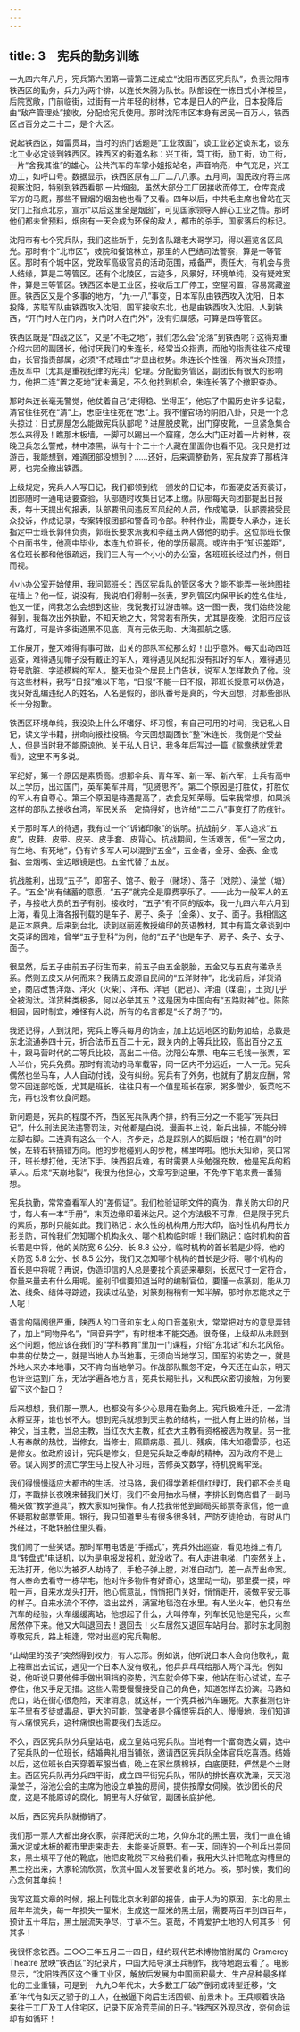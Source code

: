 ```yaml
---
---
---
```

title: 3　宪兵的勤务训练
---

一九四六年八月，宪兵第六团第一营第二连成立“沈阳市西区宪兵队”，负责沈阳市铁西区的勤务，兵力为两个排，以连长朱腾为队长。队部设在一栋日式小洋楼里，后院宽敞，门前临街，过街有一片年轻的树林，它本是日人的产业，日本投降后由“敌产管理处”接收，分配给宪兵使用。那时沈阳市区本身有居民一百万人，铁西区占百分之二十二，是个大区。

说起铁西区，如雷贯耳，当时的热门话题是“工业救国”，谈工业必定谈东北，谈东北工业必定谈到铁西区。铁西区的街道名称：兴工街，笃工街，励工街，劝工街，一片“舍我其谁”的雄心。公共汽车的车掌小姐报站名，声音响亮，中气充足，兴工劝工，如呼口号。数据显示，铁西区原有工厂二八八家。五月间，国民政府蒋主席视察沈阳，特别到铁西看那 一片烟囱，虽然大部分工厂因接收而停工，仓库变成军方的马厩，那些不冒烟的烟囱他也看了又看。四年以后，中共毛主席也曾站在天安门上指点北京，宣示“以后这里全是烟囱”，可见国家领导人醉心工业之情。那时他们都未曾预料，烟囱有一天会成为环保的敌人，都市的杀手，国家落后的标记。

沈阳市有七个宪兵队，我们这些新手，先到各队跟老大哥学习，得以遍览各区风光。那时有个“北市区”，妓院和餐馆林立，那里的人巴结司法警察，算是一等管区。那时有个城中区，党政军高级官员的活动范围，戒备严，责任大，有机会与贵人结缘，算是二等管区。还有个北陵区，古迹多，风景好，环境单纯，没有疑难案件，算是三等管区。铁西区本是工业区，接收后工厂停工，空屋闲置，容易窝藏盗匪。铁西区又是个多事的地方，“九·一八”事变，日本军队由铁西攻入沈阳，日本投降，苏联军队由铁西攻入沈阳，国军接收东北，也是由铁西攻入沈阳。人到铁西，“开门时人在门内，关门时人在门外”，没有归属感，可算是四等管区。

铁西区既是“四战之区”，又是“不毛之地”，我们怎么会“沦落”到铁西呢？这得郑重介绍六团的副团长，他讨厌我们的朱连长，经常当众指责，而他的指责往往不成理由，长官指责部属，必须“不成理由”才显出权势。朱连长个性强，两次当众顶撞，违反军中（尤其是重视纪律的宪兵）伦理。分配勤务管区，副团长有很大的影响力，他把二连“置之死地”犹未满足，不久他找到机会，朱连长落了个撤职查办。

那时朱连长毫无警觉，他仗着自己“走得稳、坐得正”，他忘了中国历史许多记载，清官往往死在“清”上，忠臣往往死在“忠”上。我不懂官场的阴阳八卦，只是一个念头掠过：日式房屋怎么能做宪兵队部呢？进屋脱皮靴，出门穿皮靴，一旦紧急集合怎么来得及！瞧那木板墙，一脚可以踢出一个窟窿，怎么大门正对着一片树林，夜晚卫兵怎么警戒，林中漆黑，纵有十个二十个人藏在里面你也看不见。我只是打过游击，我能想到，难道团部没想到？……还好，后来调整勤务，宪兵放弃了那栋洋房，也完全撤出铁西。

上级规定，宪兵人人写日记，我们都领到统一颁发的日记本，布面硬皮活页装订，团部随时一通电话要查验，队部随时收集日记本上缴。队部每天向团部提出日报表，每十天提出旬报表，队部要讯问违反军风纪的人员，作成笔录，队部要接受民众投诉，作成记录，专案转报团部和警备司令部。种种作业，需要专人承办，连长指定中士班长郭伟负责，郭班长要求派我和李蕴玉两人做他的助手。这位郭班长像个白面书生，他高中毕业，本连九位班长，他的学历最高。或许由于“知识差距”，各位班长都和他很疏远，我们三人有一个小小的办公室，各班班长经过门外，侧目而视。

小小办公室开始使用，我问郭班长：西区宪兵队的管区多大？能不能弄一张地图挂在墙上？他一怔，说没有。我说咱们得制一张表，罗列管区内保甲长的姓名住址，他又一怔，问我怎么会想到这些，我说我打过游击嘛。这一图一表，我们始终没能得到，我每次出外执勤，不知天地之大，常常若有所失，尤其是夜晚，沈阳市应该有路灯，可是许多街道黑不见底，真有无依无助、大海孤航之感。

工作展开，整天难得有事可做，出关的部队军纪那么好！出乎意外。每天出动四班巡查，难得遇见帽子没有戴正的军人，难得遇见风纪扣没有扣好的军人，难得遇见符号肮脏、字迹模糊的军人。整天也没个居民上门告状，说军人怎样欺负了他。没有这些材料，我写“日报”难以下笔，“日报”不能一日不报，郭班长授意可以伪造，我只好乱编违纪人的姓名，人名是假的，部队番号是真的，今天回想，对那些部队长十分抱歉。

铁西区环境单纯，我没染上什么坏嗜好、坏习惯，有自己可用的时间，我记私人日记，读文学书籍，拼命向报社投稿。今天回想副团长“整”朱连长，我倒是个受益人，但是当时我不能原谅他。关于私人日记，我多年后写过一篇《鸳鸯绣就凭君看》，这里不再多说。

军纪好，第一个原因是素质高。想那伞兵、青年军、新一军、新六军，士兵有高中以上学历，出过国门，英军美军并肩，“见贤思齐”。第二个原因是打胜仗，打胜仗的军人有自尊心。第三个原因是待遇提高了，衣食足知荣辱。后来我常想，如果派这样的部队去接收台湾，军民关系一定搞得好，也许给“二二八”事变打了防疫针。

关于那时军人的待遇，我有过一个“诉诸印象”的说明。抗战前夕，军人追求“五皮”，皮鞋、皮带、皮夹、皮手套、皮背心。抗战期间，生活艰苦，但“一室之内，有生地、有死地”，仍有许多军人可以混到“五金”，五金者，金牙、金表、金戒指、金烟嘴、金边眼镜是也。五金代替了五皮。

抗战胜利，出现“五子”，即窑子、馆子、骰子（赌场）、落子（戏院）、澡堂（塘）子。“五金”尚有储蓄的意愿，“五子”就完全是靡费享乐了。——此为一般军人的五子，与接收大员的五子有别。接收时，“五子”有不同的版本，我一九四六年六月到上海，看见上海各报刊载的是车子、房子、条子（金条）、女子、面子。我相信这是正本原典。后来到台北，读到赵丽莲教授编印的英语教材，其中有篇文章谈到中文英译的困难，曾举“五子登科”为例，他的“五子”也是车子、房子、条子、女子、面子。

很显然，后五子由前五子衍生而来，前五子由五金脱胎，五金又与五皮有递承关系。然则五皮又从何而来？我猜五皮源自民间的“五洋财神”，北伐前后，洋货涌至，商店改售洋烟、洋火（火柴）、洋布、洋皂（肥皂）、洋油（煤油），土货几乎全被淘汰。洋货种类极多，何以必举其五？这是因为中国向有“五路财神”也。陈陈相因，因时制宜，难怪有人说，所有的名言都是“长了胡子”的。

我还记得，人到沈阳，宪兵上等兵每月的饷金，加上边远地区的勤务加给，总数是东北流通券四十元，折合法币五百二十元，跟关内的上等兵比较，高出百分之五十，跟马营时代的二等兵比较，高出二十倍。沈阳公车票、电车三毛钱一张票，军人半价，宪兵免费。那时有流动的马车载客，同一区内不分远近，一人一元。宪兵偶然也坐马车，人人自动付钱，没有纠纷。宪兵有了外务，也就有了朋友应酬，常常不回连部吃饭，尤其是班长，往往只有一个值星班长在家，粥多僧少，饭菜吃不完，再也没有伙食问题。

新问题是，宪兵的程度不齐，西区宪兵队两个排，约有三分之一不能写“宪兵日记”，什么刑法民法违警罚法，对他都是白说。漫画书上说，新兵出操，不能分辨左脚右脚。二连真有这么一个人，齐步走，总是踩别人的脚后跟；“枪在肩”的时候，左转右转搞错方向。他的步枪碰别人的步枪，稀里哗啦。他乐天知命，笑口常开，班长想打他，无法下手。陕西招兵难，有时需要人头勉强充数，他是宪兵的稻草人。后来“天崩地裂”，我很为他担心，文章写到这里，不免停下笔来费一番猜想。

宪兵执勤，常常查看军人的“差假证”。我们检验证明文件的真伪，靠关防大印的尺寸，每人有一本“手册”，末页边缘印着米达尺。这个方法极不可靠，但是限于宪兵的素质，那时只能如此。我们熟记：永久性的机构用方形大印，临时性机构用长方形关防，可怜我们怎知哪个机构永久、哪个机构临时呢！我们熟记：临时机构的首长若是中将，他的关防宽 6 公分、长 8.8 公分，临时机构的首长若是少将，他的关防宽 5.8 公分、长 8.5 公分，我们又怎知哪个机构的首长是少将、哪个机构的首长是中将呢？再说，伪造印信的人总是要找个真迹来摹刻，长宽尺寸一定符合，你量来量去有什么用呢。鉴别印信要知道当时的编制官位，要懂一点篆刻，能从刀法、线条、结体寻踪迹，我读过私塾，对篆刻稍稍有一知半解，那时你怎能求之于人呢！

语言的隔阂很严重，陕西人的口音和东北人的口音差别大，常常把对方的意思弄错了，加上“同物异名”，“同音异字”，有时根本不能交通。很奇怪，上级却从未顾到这个问题，他应该在我们的“学科教育”里加一门课程，介绍“东北话”和东北风俗。中共的优势之一，就是当地人办当地事，无须向当地学习，国军的劣势之一，就是外地人来办本地事，又不肯向当地学习。作战部队飘忽不定，今天还在山东，明天也许空运到广东，无法学遍各地方言，宪兵长期驻扎，又和民众密切接触，为何要留下这个缺口？

后来想想，我们那一票人，也都没有多少心思用在勤务上。宪兵极难升迁，一盆清水孵豆芽，谁也长不大。想到宪兵就想到天主教的结构，一批人有上进的阶梯，当神父，当主教，当总主教，当红衣大主教，红衣大主教有资格被选为教皇。另一批人有奉献的热忱，当修女，当修士，照顾病患、孤儿、残疾，伟大如德雷莎，也还是修女。依政府设计，宪兵是修女，但是宪兵缺乏奉献的精神，因为政府不是上帝。误入网罗的流亡学生马上投入补习班，苦修英文数学，待机脱离牢笼。

我们得慢慢适应大都市的生活。过马路，我们得学着相信红绿灯，我们都不会关电灯，李戬排长夜晚来替我们关灯，我们不会用抽水马桶，李排长到商店借了一副马桶来做“教学道具”，教大家如何操作。有人找我带他到邮局买邮票寄家信，他一直怀疑那枚邮票管用。银行，我只知道里头有很多很多钱，严防歹徒抢劫，有时从门外经过，不敢转脸住里头看。

我们闹了一些笑话。那时军用电话是“手摇式”，宪兵外出巡查，看见地摊上有几具“转盘式”电话机，以为是电报发报机，就没收了。有人走进电梯，门突然关上，无法打开，他以为被歹人劫持了，手枪子弹上膛，对准自动门，差一点弄出命案。有人奉命去看守一栋华宅，他对许多物件有好奇心，这里动一动，那里摸一摸，哗啦一声，自来水龙头打开，他心慌意乱，悄悄把门关好，悄悄走开，装做平安无事的样子。自来水流个不停，溢出盆外，满室地毯泡在水里。有人坐火车，他只有坐汽车的经验，火车缓缓离站，他想起了什么，大叫停车，列车长见他是宪兵，火车居然停下来。他又大叫退回去！退回去！火车居然又退回车站月台。那时东北同胞尊敬宪兵，路上相逢，常对出巡的宪兵鞠躬。

“山坳里的孩子”突然得到权力，有人忘形。例如说，他听说日本人会向他敬礼，戴上袖章出去试试，遇见一个日本人没有敬礼，他乒乒乓乓给那人两个耳光。例如说，他听说只要他伸手做出阻挡的姿势，汽车就会停下来，他站在街心试试，车子停住，他又手足无措。这些人需要慢慢接受自己的角色，知道怎样去扮演。马路如虎口，站在街心很危险，天津消息，就这样，一个宪兵被汽车碾死。大家推测也许车子里有歹徒或毒品，更大的可能，驾驶者是个痛恨宪兵的人。慢慢地，我们知道有人痛恨宪兵，这种痛恨也需要我们去适应。

不久，西区宪兵队分兵皇姑屯，成立皇姑屯宪兵队。当地有一个富商选女婿，选中了宪兵队的一位班长，结婚典礼相当铺张，邀请西区宪兵队全体官兵吃喜酒。结婚以后，这位班长白天穿着军服当值，晚上在家丝质棉袄，白底便鞋，俨然是个土财主。西区宪兵队再分兵四平街，成立四平街宪兵队，带队的排长喜欢洗澡，天天泡澡堂子，浴池公会的主席为他设立单独的房间，提供按摩女伺候。依沙团长的尺度，这是不能原谅的腐化，朝里有人好做官，副团长庇护他。

以后，西区宪兵队就撤销了。

我们那一票人大都出身农家，崇拜肥沃的土地，久仰东北的黑土层，我们一直在铺满水泥或木板的都市里走来走去，未能亲近原野。有一天，同连的一个列兵出差回来，黑土填平了他的靴底，他把皮靴脱下来给我们看，我用大头针把靴底沟槽里的黑土挖出来，大家轮流欣赏，欣赏中国人发誓要收复的地方。咳，那时候，我们的心念何其单纯！

我写这篇文章的时候，报上刊载北京水利部的报告，由于人为的原因，东北的黑土层年年流失，每一年损失一厘米，生成这一厘米的黑土层，需要两百年到四百年，预计五十年后，黑土层流失净尽，寸草不生。哀哉，不肯爱护土地的人何其多！何其多！

我很怀念铁西。二○○三年五月二十四日，纽约现代艺术博物馆附属的 Gramercy Theatre 放映“铁西区”的纪录片，中国大陆导演王兵制作，我特地跑去看了。电影显示，“沈阳铁西区这个重工业区，解放后发展为中国面积最大、生产品种最多样化的工业重镇，可是到一九九○年代末，大多数工厂破产倒闭或转型迁移，‘文革’年代有如天之骄子的工人，在被逼下岗后生活困顿、前景未卜。王兵顺着铁路来往于工厂及工人住宅区，记录下灰冷荒芜间的日子。”铁西区外观尽改，奈何命运却有如循环！